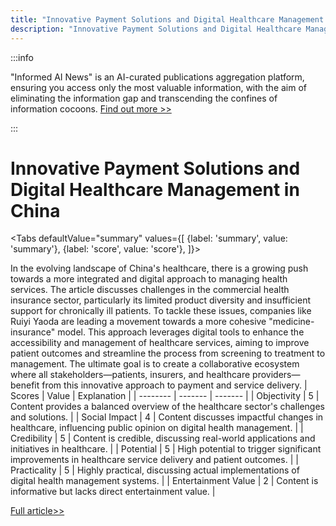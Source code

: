 ```yaml
---
title: "Innovative Payment Solutions and Digital Healthcare Management in China"
description: "Innovative Payment Solutions and Digital Healthcare Management in China"
---
```



:::info

"Informed AI News" is an AI-curated publications aggregation platform, ensuring you access only the most valuable information, with the aim of eliminating the information gap and transcending the confines of information cocoons.  [Find out more >>](/docs/guides)

:::

# Innovative Payment Solutions and Digital Healthcare Management in China


<Tabs
	defaultValue="summary"
	values={[
	{label: 'summary', value: 'summary'},
	{label: 'score', value: 'score'},
]}>
<TabItem value="summary">


In the evolving landscape of China's healthcare, there is a growing push towards a more integrated and digital approach to managing health services. The article discusses challenges in the commercial health insurance sector, particularly its limited product diversity and insufficient support for chronically ill patients. To tackle these issues, companies like Ruiyi Yaoda are leading a movement towards a more cohesive "medicine-insurance" model. This approach leverages digital tools to enhance the accessibility and management of healthcare services, aiming to improve patient outcomes and streamline the process from screening to treatment to management. The ultimate goal is to create a collaborative ecosystem where all stakeholders—patients, insurers, and healthcare providers—benefit from this innovative approach to payment and service delivery.
</TabItem>
<TabItem value="score">
	| Scores     | Value   | Explanation |
	| -------- | ------- | ------- |
	| Objectivity  | 5    | Content provides a balanced overview of the healthcare sector's challenges and solutions.    |
	| Social Impact | 4     | Content discusses impactful changes in healthcare, influencing public opinion on digital health management.    |
	| Credibility    | 5    | Content is credible, discussing real-world applications and initiatives in healthcare.    |
	| Potential    | 5    | High potential to trigger significant improvements in healthcare service delivery and patient outcomes.    |
	| Practicality    | 5    | Highly practical, discussing actual implementations of digital health management systems.    |
	| Entertainment Value    | 2    | Content is informative but lacks direct entertainment value.    |
</TabItem>
</Tabs>

[Full article>>](https://readhub.cn/topic/8aDIV6eWwu4)
